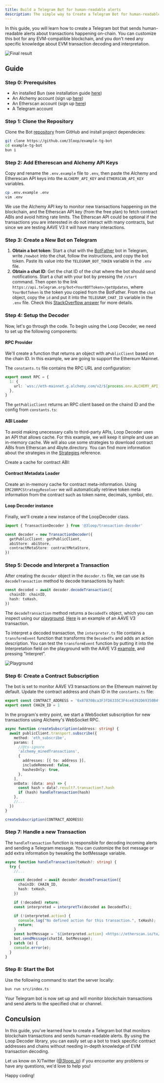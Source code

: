 ```yaml
---
title: Build a Telegram Bot for human-readable alerts
description: The simple way to Create a Telegram Bot for human-readable alerts
---
```



In this guide, you will learn how to create a Telegram bot that sends human-readable alerts about transactions happening on-chain. You can customize this bot for any EVM-compatible blockchain, and you don't need any specific knowledge about EVM transaction decoding and interpretation.

![Final result](../../../assets/tg-bot.png)

## Guide

### Step 0: Prerequisites

- An installed Bun (see installation guide [here](https://bun.sh/docs/installation))
- An Alchemy account (sign up [here](https://www.alchemy.com/))
- An Etherscan account (sign up [here](https://etherscan.io/register))
- A Telegram account

### Step 1: Clone the Repository

Clone the Bot [repository](https://github.com/3loop/example-tg-bot) from GitHub and install project dependecies:

```bash
git clone https://github.com/3loop/example-tg-bot
cd example-tg-bot
bun i
```

### Step 2: Add Etherescan and Alchemy API Keys

Copy and rename the `.env.example` file to `.env`, then paste the Alchemy and Etherescan API keys into the `ALCHEMY_API_KEY` and `ETHERSCAN_API_KEY` variables.

```bash
cp .env.example .env
vim .env
```

We use the Alchemy API key to monitor new transactions happening on the blockchain, and the Etherscan API key (from the free plan) to fetch contract ABIs and avoid hitting rate limits. The Etherscan API could be optional if the transactions you are interested in do not interact with many contracts, but since we are testing AAVE V3 it will have many interactions.

### Step 3: Create a New Bot on Telegram

1. **Obtain a bot token**: Start a chat with the [BotFather](https://t.me/BotFather) bot in Telegram, write `/newbot` into the chat, follow the instructions, and copy the bot token. Paste its value into the `TELEGRAM_BOT_TOKEN` variable in the `.env` file.
2. **Obtain a chat ID**: Get the chat ID of the chat where the bot should send notifications. Start a chat with your bot by pressing the `/start` command. Then open to the link `https://api.telegram.org/bot<YourBOTToken>/getUpdates`, where `YourBotToken` is the token you copied from the BotFather. From the `chat` object, copy the `id` and put it into the `TELEGRAM_CHAT_ID` variable in the `.env` file. Check this [StackOverflow answer](https://stackoverflow.com/a/32572159) for more details.

### Step 4: Setup the Decoder

Now, let's go through the code. To begin using the Loop Decoder, we need to set up the following components:

#### RPC Provider

We'll create a function that returns an object with a`PublicClient` based on the chain ID. In this example, we are going to support the Ethereum Mainnet.

The `constants.ts` file contains the RPC URL and configuration:

```ts title="src/constants.ts"
export const RPC = {
  1: {
    url: `wss://eth-mainnet.g.alchemy.com/v2/${process.env.ALCHEMY_API_KEY}`,
  },
}
```

The `getPublicClient` returns an RPC client based on the chaind ID and the config from `constants.ts`:

<RpcProvider />

#### ABI Loader

To avoid making unecessary calls to third-party APIs, Loop Decoder uses an API that allows cache. For this example, we will keep it simple and use an in-memory cache. We will also use some strategies to download contract ABIs from Etherscan and 4byte.directory. You can find more information about the strategies in the [Strategies](/reference/data-loaders/) reference.

Create a cache for contract ABI:

<MemoryAbiLoader />

#### Contract Metadata Loader

Create an in-memory cache for contract meta-information. Using `ERC20RPCStrategyResolver` we will automatically retrieve token meta information from the contract such as token name, decimals, symbol, etc.

<MemoryContractLoader />

#### Loop Decoder instance

Finally, we'll create a new instance of the LoopDecoder class.

```ts title="src/decoder/decoder.ts"
import { TransactionDecoder } from '@3loop/transaction-decoder'

const decoder = new TransactionDecoder({
  getPublicClient: getPublicClient,
  abiStore: abiStore,
  contractMetaStore: contractMetaStore,
})
```

### Step 5: Decode and Interpret a Transaction

After creating the `decoder` object in the `decoder.ts` file, we can use its `decodeTransaction` method to decode transactions by hash:

```ts
const decoded = await decoder.decodeTransaction({
  chainID: chainID,
  hash: txHash,
})
```

The `decodeTransaction` method returns a `DecodedTx` object, which you can inspect using our [playground](https://loop-decoder-web.vercel.app/). [Here](https://loop-decoder-web.vercel.app/tx/1/0xb8a923541802ea5017ddccd2c1047dd16ce22048630c1c619b19fdb799b690dd) is an example of an AAVE V3 transaction.

To interpret a decoded transaction, the `interpreter.ts` file contains a `transformEvent` function that transforms the `DecodedTx` and adds an action description. You can test the `transformEvent` function by putting it into the Interpretation field on the playground with the AAVE V3 [example](https://loop-decoder-web.vercel.app/tx/1/0xb8a923541802ea5017ddccd2c1047dd16ce22048630c1c619b19fdb799b690dd), and pressing "Interpret".

![Playground](../../../assets/aave-v3.png)

### Step 6: Create a Contract Subscription

The bot is set to monitor AAVE V3 transactions on the Ethereum mainnet by default. Update the contract address and chain ID in the `constants.ts` file:

```ts title="src/constants.ts"
export const CONTRACT_ADDRESS = '0x87870Bca3F3fD6335C3F4ce8392D69350B4fA4E2'
export const CHAIN_ID = 1
```

In the program's entry point, we start a WebSocket subscription for new transactions using Alchemy's WebSocket RPC.

```ts title="src/index.ts"
async function createSubscription(address: string) {
  await publicClient.transport.subscribe({
    method: 'eth_subscribe',
    params: [
      //@ts-ignore
      'alchemy_minedTransactions',
      {
        addresses: [{ to: address }],
        includeRemoved: false,
        hashesOnly: true,
      },
    ],
    onData: (data: any) => {
      const hash = data?.result?.transaction?.hash
      if (hash) handleTransaction(hash)
    },
    //...
  })
}

createSubscription(CONTRACT_ADDRESS)
```

### Step 7: Handle a new Transaction

The `handleTransaction` function is responsible for decoding incoming alerts and sending a Telegram message. You can customize the bot message or add extra information by tweaking the botMessage variable.

```ts
async function handleTransaction(txHash?: string) {
  try {
    //...

    const decoded = await decoder.decodeTransaction({
      chainID: CHAIN_ID,
      hash: txHash,
    })

    if (!decoded) return;
    const interpreted = interpretTx(decoded as DecodedTx);

    if (!interpreted.action) {
      console.log("No defined action for this transaction.", txHash);
      return;
    }
    const botMessage = `${interpreted.action} <https://etherscan.io/tx/${txHash}`>;
    bot.sendMessage(chatId, botMessage);
  } catch (e) {
    console.error(e);
  }
}

```

### Step 8: Start the Bot

Use the following command to start the server locally:

```bash
bun run src/index.ts
```

Your Telegram bot is now set up and will monitor blockchain transactions and send alerts to the specified chat or channel.

## Conculsion

In this guide, you've learned how to create a Telegram bot that monitors blockchain transactions and sends human-readable alerts. By using the Loop Decoder library, you can easily set up a bot to track specific contract addresses and chains without needing in-depth knowledge of EVM transaction decoding.

Let us know on X/Twitter ([@3loop_io](https://x.com/3loop_io)) if you encounter any problems or have any questions, we'd love to help you!

Happy coding!
